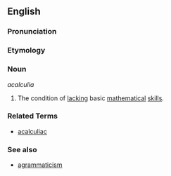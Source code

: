 ==English==

===Pronunciation===
{{substub}}

===Etymology===
{{substub}}

===Noun===
''acalculia''

# The condition of [[lack|lacking]] basic [[mathematics|mathematical]] [[skill]]s.

===Related Terms===
* [[acalculiac]]

===See also===
* [[agrammaticism]]